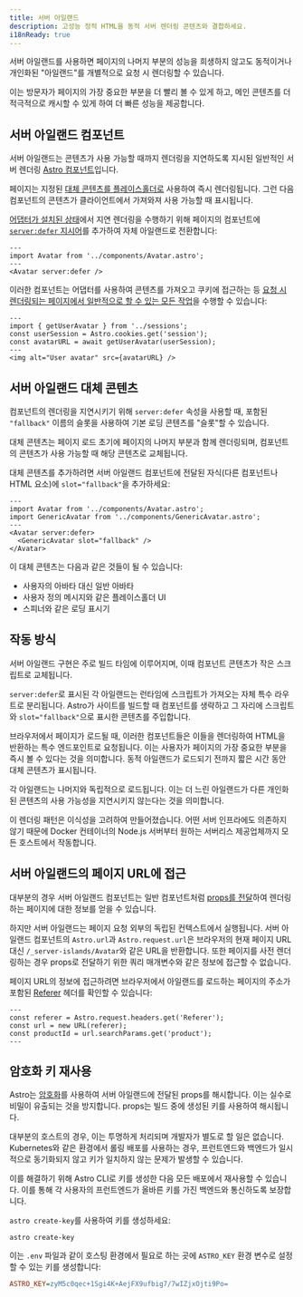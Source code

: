 ```yaml
---
title: 서버 아일랜드
description: 고성능 정적 HTML을 동적 서버 렌더링 콘텐츠와 결합하세요.
i18nReady: true
---
```


서버 아일랜드를 사용하면 페이지의 나머지 부분의 성능을 희생하지 않고도 동적이거나 개인화된 "아일랜드"를 개별적으로 요청 시 렌더링할 수 있습니다.

이는 방문자가 페이지의 가장 중요한 부분을 더 빨리 볼 수 있게 하고, 메인 콘텐츠를 더 적극적으로 캐시할 수 있게 하여 더 빠른 성능을 제공합니다.

## 서버 아일랜드 컴포넌트

서버 아일랜드는 콘텐츠가 사용 가능할 때까지 렌더링을 지연하도록 지시된 일반적인 서버 렌더링 [Astro 컴포넌트](/ko/basics/astro-components/)입니다.

페이지는 지정된 [대체 콘텐츠를 플레이스홀더로](#서버-아일랜드-대체-콘텐츠) 사용하여 즉시 렌더링됩니다. 그런 다음 컴포넌트의 콘텐츠가 클라이언트에서 가져와져 사용 가능할 때 표시됩니다.

[어댑터가 설치된 상태](/ko/guides/on-demand-rendering/#서버-어댑터)에서 지연 렌더링을 수행하기 위해 페이지의 컴포넌트에 [`server:defer` 지시어](/ko/reference/directives-reference/#서버-지시어)를 추가하여 자체 아일랜드로 전환합니다:

```astro title="src/pages/index.astro" "server:defer"
---
import Avatar from '../components/Avatar.astro';
---
<Avatar server:defer />
```

이러한 컴포넌트는 어댑터를 사용하여 콘텐츠를 가져오고 쿠키에 접근하는 등 [요청 시 렌더링되는 페이지에서 일반적으로 할 수 있는 모든 작업](/ko/guides/on-demand-rendering/#요청-시-렌더링-기능)을 수행할 수 있습니다:

```astro title="src/components/Avatar.astro"
---
import { getUserAvatar } from '../sessions';
const userSession = Astro.cookies.get('session');
const avatarURL = await getUserAvatar(userSession);
---
<img alt="User avatar" src={avatarURL} />
```

## 서버 아일랜드 대체 콘텐츠

컴포넌트의 렌더링을 지연시키기 위해 `server:defer` 속성을 사용할 때, 포함된 `"fallback"` 이름의 슬롯을 사용하여 기본 로딩 콘텐츠를 "슬롯"할 수 있습니다.

대체 콘텐츠는 페이지 로드 초기에 페이지의 나머지 부분과 함께 렌더링되며, 컴포넌트의 콘텐츠가 사용 가능할 때 해당 콘텐츠로 교체됩니다.

대체 콘텐츠를 추가하려면 서버 아일랜드 컴포넌트에 전달된 자식(다른 컴포넌트나 HTML 요소)에 `slot="fallback"`을 추가하세요:

```astro
---
import Avatar from '../components/Avatar.astro';
import GenericAvatar from '../components/GenericAvatar.astro';
---
<Avatar server:defer>
  <GenericAvatar slot="fallback" />
</Avatar>
```

이 대체 콘텐츠는 다음과 같은 것들이 될 수 있습니다:

- 사용자의 아바타 대신 일반 아바타
- 사용자 정의 메시지와 같은 플레이스홀더 UI
- 스피너와 같은 로딩 표시기


## 작동 방식

서버 아일랜드 구현은 주로 빌드 타임에 이루어지며, 이때 컴포넌트 콘텐츠가 작은 스크립트로 교체됩니다.

`server:defer`로 표시된 각 아일랜드는 런타임에 스크립트가 가져오는 자체 특수 라우트로 분리됩니다. Astro가 사이트를 빌드할 때 컴포넌트를 생략하고 그 자리에 스크립트와 `slot="fallback"`으로 표시한 콘텐츠를 주입합니다.

브라우저에서 페이지가 로드될 때, 이러한 컴포넌트들은 이들을 렌더링하여 HTML을 반환하는 특수 엔드포인트로 요청됩니다. 이는 사용자가 페이지의 가장 중요한 부분을 즉시 볼 수 있다는 것을 의미합니다. 동적 아일랜드가 로드되기 전까지 짧은 시간 동안 대체 콘텐츠가 표시됩니다.

각 아일랜드는 나머지와 독립적으로 로드됩니다. 이는 더 느린 아일랜드가 다른 개인화된 콘텐츠의 사용 가능성을 지연시키지 않는다는 것을 의미합니다.

이 렌더링 패턴은 이식성을 고려하여 만들어졌습니다. 어떤 서버 인프라에도 의존하지 않기 때문에 Docker 컨테이너의 Node.js 서버부터 원하는 서버리스 제공업체까지 모든 호스트에서 작동합니다.

## 서버 아일랜드의 페이지 URL에 접근

대부분의 경우 서버 아일랜드 컴포넌트는 일반 컴포넌트처럼 [props를 전달](/ko/basics/astro-components/#컴포넌트-props)하여 렌더링하는 페이지에 대한 정보를 얻을 수 있습니다.

하지만 서버 아일랜드는 페이지 요청 외부의 독립된 컨텍스트에서 실행됩니다. 서버 아일랜드 컴포넌트의 `Astro.url`과 `Astro.request.url`은 브라우저의 현재 페이지 URL 대신 `/_server-islands/Avatar`와 같은 URL을 반환합니다. 또한 페이지를 사전 렌더링하는 경우 props로 전달하기 위한 쿼리 매개변수와 같은 정보에 접근할 수 없습니다.

페이지 URL의 정보에 접근하려면 브라우저에서 아일랜드를 로드하는 페이지의 주소가 포함된 [Referer](https://developer.mozilla.org/ko/docs/Web/HTTP/Headers/Referer) 헤더를 확인할 수 있습니다:

```astro
---
const referer = Astro.request.headers.get('Referer');
const url = new URL(referer);
const productId = url.searchParams.get('product');
---
```

## 암호화 키 재사용

Astro는 [암호화](https://developer.mozilla.org/en-US/docs/Glossary/Cryptography)를 사용하여 서버 아일랜드에 전달된 props를 해시합니다. 이는 실수로 비밀이 유출되는 것을 방지합니다. props는 빌드 중에 생성된 키를 사용하여 해시됩니다.

대부분의 호스트의 경우, 이는 투명하게 처리되며 개발자가 별도로 할 일은 없습니다. Kubernetes와 같은 환경에서 롤링 배포를 사용하는 경우, 프런트엔드와 백엔드가 일시적으로 동기화되지 않고 키가 일치하지 않는 문제가 발생할 수 있습니다.

이를 해결하기 위해 Astro CLI로 키를 생성한 다음 모든 배포에서 재사용할 수 있습니다. 이를 통해 각 사용자의 프런트엔드가 올바른 키를 가진 백엔드와 통신하도록 보장합니다.

`astro create-key`를 사용하여 키를 생성하세요:

```shell
astro create-key
```

이는 `.env` 파일과 같이 호스팅 환경에서 필요로 하는 곳에 `ASTRO_KEY` 환경 변수로 설정할 수 있는 키를 생성합니다:

```ini title=".env"
ASTRO_KEY=zyM5c0qec+1Sgi4K+AejFX9ufbig7/7wIZjxOjti9Po=
```
